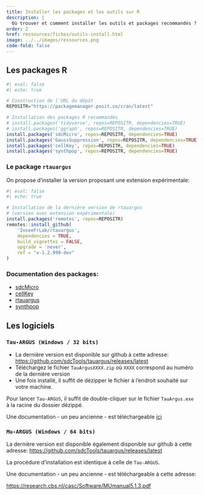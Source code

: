 ```yaml
---
title: Installer les packages et les outils sur R
description: |
  Où trouver et comment installer les outils et packages recommandés ?
order: 2
href: ressources/fiches/outils-install.html
image: ../../images/ressources.png
code-fold: false
---
```


## Les packages R
  
  
```r
#| eval: false
#| echo: true

# Construction de l'URL du dépôt
REPOSITR="https://packagemanager.posit.co/cran/latest"

# Installation des packages R recommandés
# install.packages('tidyverse', repos=REPOSITR, dependencies=TRUE)
# install.packages('ggraph', repos=REPOSITR, dependencies=TRUE)
install.packages('sdcMicro', repos=REPOSITR, dependencies=TRUE)
install.packages('GaussSuppression', repos=REPOSITR, dependencies=TRUE)
install.packages('cellKey', repos=REPOSITR, dependencies=TRUE)
install.packages('synthpop', repos=REPOSITR, dependencies=TRUE)

```

### Le package `rtauargus` 

On propose d'installer la version proposant une extension expérimentale:

```r
#| eval: false
#| echo: true

# Installation de la dernière version de rtauargus 
# (version avec extension expérimentale)
install.packages('remotes', repos=REPOSITR)
remotes::install_github(
    'InseeFrLab/rtauargus',
    dependencies = TRUE,
    build_vignettes = FALSE,
    upgrade = 'never',
    ref = "v-1.2.999-dev"
)

```


### Documentation des packages:

- [sdcMicro](http://sdctools.github.io/sdcMicro/)
- [cellKey](https://sdctools.github.io/cellKey/)
- [rtauargus](https://inseefrlab.github.io/rtauargus/)
- [synthpop](https://synthpop.org.uk/)


## Les logiciels 

### `Tau-ARGUS (Windows / 32 bits)`

- La dernière version est disponible sur github à cette adresse:  
[https://github.com/sdcTools/tauargus/releases/latest](https://github.com/sdcTools/tauargus/releases/latest)
- Téléchargez le fichier `TauArgusXXXX.zip` où `XXXX` correspond au numéro de la dernière version
- Une fois installé, il suffit de dézipper le fichier à l'endroit souhaité sur votre machine.

Pour lancer `Tau-ARGUS`, il suffit de double-cliquer sur le fichier `TauArgus.exe` à la racine du dossier dézippé.

Une documentation - un peu ancienne - est téléchargeable [ici](https://research.cbs.nl/casc/Software/TauManualV4.1.pdf)

### `Mu-ARGUS (Windows / 64 bits)`

La dernière version est disponible également disponible sur github à cette adresse: 
[https://github.com/sdcTools/tauargus/releases/latest](https://github.com/sdcTools/tauargus/releases/latest)

La procédure d'installation est identique à celle de `Tau-ARGUS`.

Une documentation - un peu ancienne - est téléchargeable à cette adresse: 

[https://research.cbs.nl/casc/Software/MUmanual5.1.3.pdf](https://research.cbs.nl/casc/Software/MUmanual5.1.3.pdf)
